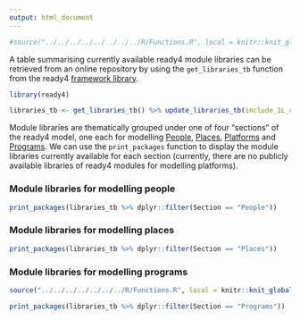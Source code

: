 ```yaml
---
output: html_document
---
```


```r
#source("../../../../../../../../R/Functions.R", local = knitr::knit_global())
```

A table summarising currently available ready4 module libraries can be retrieved from an online repository by using the `get_libraries_tb` function from the ready4 [framework library](docs/getting-started/software/libraries/types/framework/).

```r
library(ready4)
```

```r
libraries_tb <- get_libraries_tb() %>% update_libraries_tb(include_1L_chr = "modules")#make_libraries_tb("modules")
```

Module libraries are thematically grouped under one of four "sections" of the ready4 model, one each for modelling [People](/docs/model/modules/using-modules/people/), [Places](/docs/model/modules/using-modules/places/), [Platforms](/docs/model/modules/using-modules/platforms/) and [Programs](/docs/model/modules/using-modules/programs/). We can use the `print_packages` function to display the module libraries currently available for each section (currently, there are no publicly available libraries of ready4 modules for modelling platforms).

### Module libraries for modelling people

```r
print_packages(libraries_tb %>% dplyr::filter(Section == "People"))
```

### Module libraries for modelling places

```r
print_packages(libraries_tb %>% dplyr::filter(Section == "Places"))
```

### Module libraries for modelling programs
```r
source("../../../../../../../R/Functions.R", local = knitr::knit_global())
```
```r
print_packages(libraries_tb %>% dplyr::filter(Section == "Programs"))
```
